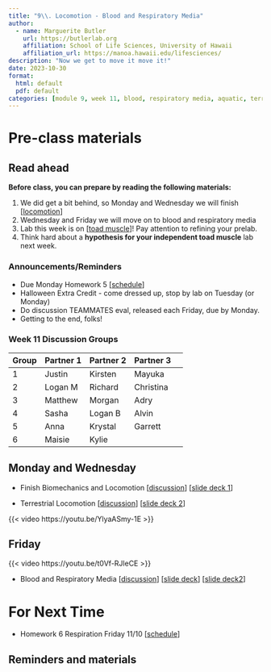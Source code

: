 ```yaml
---
title: "9\\. Locomotion - Blood and Respiratory Media"
author:
  - name: Marguerite Butler  
    url: https://butlerlab.org
    affiliation: School of Life Sciences, University of Hawaii
    affiliation_url: https://manoa.hawaii.edu/lifesciences/
description: "Now we get to move it move it!"
date: 2023-10-30
format: 
  html: default 
  pdf: default
categories: [module 9, week 11, blood, respiratory media, aquatic, terrestrial, aerial ]
---
```


# Pre-class materials 

::: callout-note
## Read ahead

**Before class, you can prepare by reading the following materials:**

1. We did get a bit behind, so Monday and Wednesday we will finish \[[locomotion](../2023-10-23-biomechanics-locomotion/biomechanics-locomotion.qmd)\]
2. Wednesday and Friday we will move on to blood and respiratory media 
3. Lab this week is on \[[toad muscle](../../labs/Lab9-10-toad-muscle/Lab9-10.qmd)\]! Pay attention to refining your prelab. 
4. Think hard about a __hypothesis for your independent toad muscle__ lab next week. 
:::

### Announcements/Reminders

-  Due Monday Homework 5 \[[schedule](../../schedule.qmd)\]
- Halloween Extra Credit - come dressed up, stop by lab on Tuesday (or Monday)
-  Do discussion TEAMMATES eval, released each Friday, due by Monday.
-  Getting to the end, folks! 

### Week 11 Discussion Groups

| Group | Partner 1 | Partner 2 | Partner 3 |
|----|----|----|----|----|
| 1 |  Justin | Kirsten   | Mayuka  |  
| 2 | Logan M | Richard  | Christina |
| 3 | Matthew | Morgan | Adry |
| 4 |  Sasha  | Logan B | Alvin |  
| 5 |  Anna |  Krystal | Garrett |
| 6 |  Maisie |  Kylie |   |



## Monday and Wednesday 
 
- Finish Biomechanics and Locomotion \[[discussion](../../discussions/Discussion-Week9-biomechanics-locomotion.pdf)\] \[[slide deck 1](../../powerpoints/9a.Biomechanics.pdf)\]

- Terrestrial Locomotion \[[discussion](../../discussions/Discussion-Week9-biomechanics-locomotion.pdf)\] \[[slide deck 2](../../powerpoints/9b.TerrestrialLocomotion.pdf)\]

{{< video https://youtu.be/YlyaASmy-1E >}}

## Friday 

{{< video https://youtu.be/t0Vf-RJleCE >}}

- Blood and Respiratory Media \[[discussion](../../discussions/Discussion-Week10-blood-ventilation.pdf)\] \[[slide deck](../../powerpoints/10a.Blood.pdf)\] \[[slide deck2](../../powerpoints/10b.Ventillation.pdf)\]

# For Next Time

- Homework 6 Respiration Friday 11/10 \[[schedule](../../schedule.qmd)\]

::: callout-note
## Reminders and materials

:::


